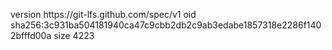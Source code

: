 version https://git-lfs.github.com/spec/v1
oid sha256:3c931ba504181940ca47c9cbb2db2c9ab3edabe1857318e2286f1402bfffd00a
size 4223
